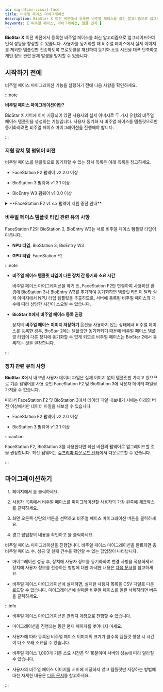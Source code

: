 ```yaml
---
id: migration-visual-face
title: 비주얼 페이스 마이그레이션
description: BioStar X 이전 버전에서 등록한 비주얼 페이스를 최신 알고리즘으로 업그레이드하여 인식 성능을 향상할 수 있습니다.
keywords: [ 비주얼 페이스, 마이그레이션, 얼굴 인식 ]
---
```


**BioStar X** 이전 버전에서 등록한 비주얼 페이스를 최신 알고리즘으로 업그레이드하여 인식 성능을 향상할 수 있습니다. 사용자를 동기화할 때 비주얼 페이스에서 실제 이미지를 제외한 템플릿만 전송하도록 프로토콜을 개선하여 동기화 소요 시간을 대폭 단축하고 개인 정보 관련 문제 발생을 방지할 수 있습니다.

## 시작하기 전에

비주얼 페이스 마이그레이션 기능을 실행하기 전에 다음 사항을 확인하세요.

:::note

**비주얼 페이스 마이그레이션이란?**

BioStar X 서버에 이미 저장되어 있던 사용자의 실제 이미지로 두 가지 유형의 비주얼 페이스 템플릿을 생성하는 기능입니다. 사용자 동기화 시 비주얼 페이스를 템플릿으로만 동기화하려면 <Cmd>비주얼 페이스 마이그레이션</Cmd>을 진행해야 합니다.

:::

### 지원 장치 및 펌웨어 버전

비주얼 페이스를 템플릿으로 동기화할 수 있는 장치 목록은 아래 목록을 참고하세요.

* FaceStation F2 펌웨어 v2.2.0 이상

* BioStation 3 펌웨어 v1.3.1 이상

* BioEntry W3 펌웨어 v1.0.0 이상

<details>

<summary>**FaceStation F2 v1.x.x 펌웨어 지원 중단 안내**</summary>

FaceStation F2의 1.x.x 버전 펌웨어를 사용 중이라면, **BioStar X**의 비주얼 페이스 마이그레이션 기능을 사용할 수 없습니다. FaceStation F2를 최신 펌웨어로 업그레이드하세요. 최신 펌웨어는 [슈프리마 다운로드 센터](https://download.supremainc.com/)에서 다운로드할 수 있습니다.

</details>

### 비주얼 페이스 템플릿 타입 관련 유의 사항

FaceStation F2와 BioStation 3, BioEntry W3는 서로 비주얼 페이스 템플릿 타입이 다릅니다.

* **NPU 타입**: BioStation 3, BioEntry W3

* **GPU 타입**: FaceStation F2

:::note

* **비주얼 페이스 템플릿 타입이 다른 장치 간 동기화 소요 시간**

  <Cmd>비주얼 페이스 마이그레이션</Cmd>을 하기 전, FaceStation F2만 연결하여 사용하던 환경에 BioStation 3나 BioEntry W3를 추가하여 동기화하면 템플릿 타입이 달라 실제 이미지에서 NPU 타입 템플릿을 추출하므로, 서버에 등록된 비주얼 페이스의 개수에 따라 상당한 시간이 소요될 수 있습니다.

* **BioStar X에서 비주얼 페이스 등록 권장**

  장치의 **비주얼 페이스 이미지 저장하기** 옵션을 사용하지 않는 상태에서 비주얼 페이스를 등록한 경우, BioStar 2에는 템플릿만 동기화되기 때문에 비주얼 페이스 템플릿 타입이 다른 장치에 동기화할 수 없게 되므로 비주얼 페이스는 BioStar 2에서 등록하는 것을 권장합니다.

:::

### 장치 관련 유의 사항

**BioStar X**에서 내보낸 사용자 데이터 파일은 실제 이미지 없이 템플릿만 가지고 있으므로 기존 펌웨어를 사용 중인 FaceStation F2 및 BioStation 3에 사용자 데이터 파일을 가져올 수 없습니다.

따라서 FaceStation F2 및 BioStation 3에서 데이터 파일 내보내기 시에는 아래의 버전 이상에서만 데이터 파일을 내보낼 수 있습니다.

* FaceStation F2 펌웨어 v2.2.0 이상

* BioStation 3 펌웨어 v1.3.1 이상

:::caution

FaceStation F2, BioStation 3를 사용한다면 최신 버전의 펌웨어로 업그레이드할 것을 권장합니다. 최신 펌웨어는 [슈프리마 다운로드 센터](https://download.supremainc.com/)에서 다운로드할 수 있습니다.

:::


## 마이그레이션하기

1. <Cmd sid='shell.header.launcher' /> 페이지에서 <Cmd sid='shell.header.user' />를 클릭하세요.

1. 사용자 목록에서 비주얼 페이스를 마이그레이션할 사용자의 가장 왼쪽에 체크박스를 클릭하세요.

1. 화면 오른쪽 상단의 <IcMoreW/> 버튼을 선택하고 <Cmd>비주얼 페이스 마이그레이션</Cmd> 버튼을 클릭하세요.

1. 경고 팝업창의 내용을 확인하고 <Cmd sid='common.acknowledge' />을 클릭하세요.

비주얼 페이스 마이그레이션을 진행합니다. 비주얼 페이스 마이그레이션을 완료하면 총 비주얼 페이스 수, 성공 및 실패 건수를 확인할 수 있는 팝업창이 나타납니다.

* 마이그레이션 성공 후, 장치에 사용자 정보를 동기화하여 변경 사항을 적용하세요. 장치에 사용자 정보를 전송하는 방법에 대한 자세한 내용은 [다음 문서](transfer-user-info-to-device)를 참고하세요.

* 비주얼 페이스 마이그레이션에 실패하면, 실패한 사용자 목록을 CSV 파일로 다운로드할 수 있습니다. 마이그레이션에 실패한 비주얼 페이스를 일괄 삭제하려면 <Cmd sid='common.delete' /> 버튼을 클릭하세요.

:::info

* <Cmd>비주얼 페이스 마이그레이션</Cmd>은 관리자 계정으로 진행할 수 있습니다.

* 마이그레이션을 진행되는 동안 현재 페이지를 벗어나지 마세요.

* 사용자에 따라 등록된 비주얼 페이스 이미지의 크기가 클수록 템플릿 생성 시 시간이 다소 오래 소요될 수 있습니다.

* 비주얼 페이스 1,000개 기준 소요 시간은 약 18분이며 서버의 성능에 따라 달라질 수 있습니다.

* 사용자의 비주얼 페이스 이미지를 서버에 저장하지 않고 템플릿만 저장하는 방법에 대한 자세한 내용은 [다음 문서](#)를 참고하세요.

:::